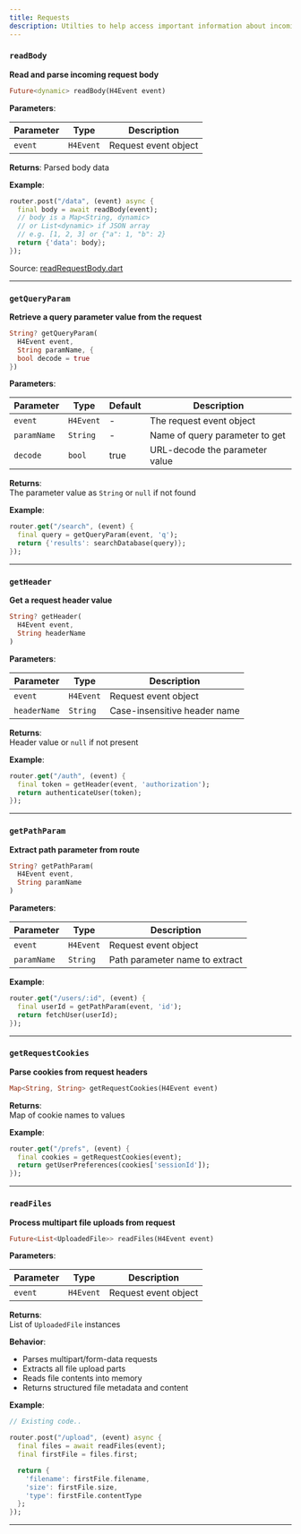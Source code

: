 ```yaml
---
title: Requests
description: Utilties to help access important information about incoming requests.
---
```


### `readBody`

**Read and parse incoming request body**

```dart
Future<dynamic> readBody(H4Event event)
```

**Parameters**:

| Parameter | Type      | Description          |
| --------- | --------- | -------------------- |
| `event`   | `H4Event` | Request event object |

**Returns**: Parsed body data

**Example**:

```dart
router.post("/data", (event) async {
  final body = await readBody(event);
  // body is a Map<String, dynamic>
  // or List<dynamic> if JSON array
  // e.g. [1, 2, 3] or {"a": 1, "b": 2}
  return {'data': body};
});
```

Source: [readRequestBody.dart](https://github.com/iyifr/h4/blob/main/lib/utils/body_utils.dart#L10)

---

### `getQueryParam`

**Retrieve a query parameter value from the request**

```dart
String? getQueryParam(
  H4Event event,
  String paramName, {
  bool decode = true
})
```

**Parameters**:

| Parameter   | Type      | Default | Description                    |
| ----------- | --------- | ------- | ------------------------------ |
| `event`     | `H4Event` | -       | The request event object       |
| `paramName` | `String`  | -       | Name of query parameter to get |
| `decode`    | `bool`    | true    | URL-decode the parameter value |

**Returns**:  
The parameter value as `String` or `null` if not found

**Example**:

```dart
router.get("/search", (event) {
  final query = getQueryParam(event, 'q');
  return {'results': searchDatabase(query)};
});
```

---

### `getHeader`

**Get a request header value**

```dart
String? getHeader(
  H4Event event,
  String headerName
)
```

**Parameters**:

| Parameter    | Type      | Description                  |
| ------------ | --------- | ---------------------------- |
| `event`      | `H4Event` | Request event object         |
| `headerName` | `String`  | Case-insensitive header name |

**Returns**:  
Header value or `null` if not present

**Example**:

```dart
router.get("/auth", (event) {
  final token = getHeader(event, 'authorization');
  return authenticateUser(token);
});
```

---

### `getPathParam`

**Extract path parameter from route**

```dart
String? getPathParam(
  H4Event event,
  String paramName
)
```

**Parameters**:

| Parameter   | Type      | Description                    |
| ----------- | --------- | ------------------------------ |
| `event`     | `H4Event` | Request event object           |
| `paramName` | `String`  | Path parameter name to extract |

**Example**:

```dart
router.get("/users/:id", (event) {
  final userId = getPathParam(event, 'id');
  return fetchUser(userId);
});
```

---

### `getRequestCookies`

**Parse cookies from request headers**

```dart
Map<String, String> getRequestCookies(H4Event event)
```

**Returns**:  
Map of cookie names to values

**Example**:

```dart
router.get("/prefs", (event) {
  final cookies = getRequestCookies(event);
  return getUserPreferences(cookies['sessionId']);
});
```

---

### `readFiles`

**Process multipart file uploads from request**

```dart
Future<List<UploadedFile>> readFiles(H4Event event)
```

**Parameters**:

| Parameter | Type      | Description          |
| --------- | --------- | -------------------- |
| `event`   | `H4Event` | Request event object |

**Returns**:  
List of `UploadedFile` instances

**Behavior**:

- Parses multipart/form-data requests
- Extracts all file upload parts
- Reads file contents into memory
- Returns structured file metadata and content

**Example**:

```dart title="file.dart"
// Existing code..

router.post("/upload", (event) async {
  final files = await readFiles(event);
  final firstFile = files.first;

  return {
    'filename': firstFile.filename,
    'size': firstFile.size,
    'type': firstFile.contentType
  };
});
```

---
